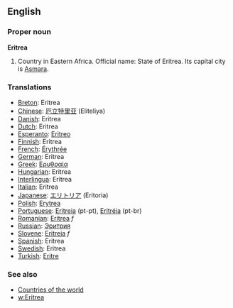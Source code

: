 ==English==
===Proper noun===
'''Eritrea'''

# Country in Eastern Africa. Official name: State of Eritrea. Its capital city is [[Asmara]].

===Translations===
*[[Breton]]: Eritrea
*[[Chinese]]: [[厄立特里亚]] (Eliteliya)
*[[Danish]]: Eritrea
*[[Dutch]]: Eritrea
*[[Esperanto]]: [[Eritreo]]
*[[Finnish]]: Eritrea
*[[French]]: [[Érythrée]]
*[[German]]: Eritrea
*[[Greek]]: [[Ερυθραία]]
*[[Hungarian]]: Eritrea
*[[Interlingua]]: Eritrea
*[[Italian]]: Eritrea
*[[Japanese]]: [[エリトリア]] (Eritoria)
*[[Polish]]: [[Erytrea]]
*[[Portuguese]]: [[Eritreia]] (pt-pt), [[Eritréia]] (pt-br)
*[[Romanian]]: [[Eritrea]] ''f''
*[[Russian]]: [[Эритрия]]
*[[Slovene]]: [[Eritreja]] ''f''
*[[Spanish]]: Eritrea
*[[Swedish]]: Eritrea
*[[Turkish]]: [[Eritre]]

===See also===
*[[Countries of the world]]
*[[w:Eritrea]]
